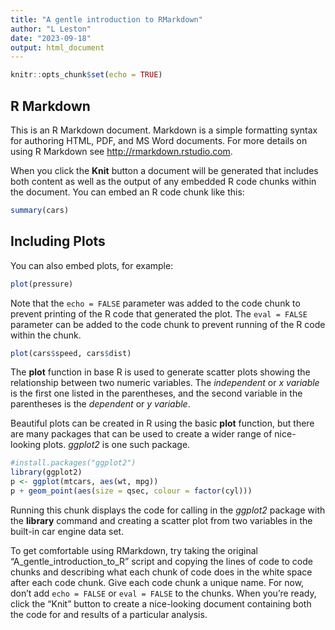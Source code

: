 ```yaml
---
title: "A gentle introduction to RMarkdown"
author: "L Leston"
date: "2023-09-18"
output: html_document
---
```


```r
knitr::opts_chunk$set(echo = TRUE)
```

## R Markdown

This is an R Markdown document. Markdown is a simple formatting syntax for authoring HTML, PDF, and MS Word documents. For more details on using R Markdown see <http://rmarkdown.rstudio.com>.

When you click the **Knit** button a document will be generated that includes both content as well as the output of any embedded R code chunks within the document. You can embed an R code chunk like this:

```r
summary(cars)
```

## Including Plots

You can also embed plots, for example:

```r
plot(pressure)
```

Note that the `echo = FALSE` parameter was added to the code chunk to prevent printing of the R code that generated the plot. The `eval = FALSE` parameter can be added to the code chunk to prevent running of the R code within the chunk.

```r
plot(cars$speed, cars$dist)
```

The **plot** function in base R is used to generate scatter plots showing the relationship between two numeric variables. The *independent* or *x variable* is the first one listed in the parentheses, and the second variable in the parentheses is the *dependent* or *y variable*.

Beautiful plots can be created in R using the basic **plot** function, but there are many packages that can be used to create a wider range of nice-looking plots. *ggplot2* is one such package.

```r
#install.packages("ggplot2")
library(ggplot2)
p <- ggplot(mtcars, aes(wt, mpg))
p + geom_point(aes(size = qsec, colour = factor(cyl)))
```

Running this chunk displays the code for calling in the *ggplot2* package with the **library** command and creating a scatter plot from two variables in the built-in
car engine data set.

To get comfortable using RMarkdown, try taking the original "A_gentle_introduction_to_R" script and copying the lines of code to code chunks and describing what each chunk of code does in the white space after each code chunk. Give each code chunk a unique name. For now, don't add `echo = FALSE` or `eval = FALSE` to the chunks. When you're ready, click the "Knit" button to create a nice-looking document containing both the code for and results of a particular analysis.